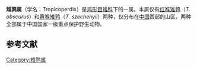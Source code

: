 {{Automatic Taxobox
| taxon = Tetraophasis
| image = Tetraophasis obscurus.jpg
| image_caption = [[红喉雉鹑|红喉雉鹑]]（''Tetraophasis obscurus''）
| authority = [[丹尼尔·吉劳德·埃利奥特|Elliot]]，1871
}}
'''雉鹑属'''（学名：Tropicoperdix）是[[鸡形目|鸡形目]][[雉科|雉科]]下的一属。本属仅有[[红喉雉鹑|红喉雉鹑]]（''T. obscurus''）和[[黄喉雉鹑|黄喉雉鹑]]（''T. szechenyii''）两种，仅分布在[[中国|中国]]西部的山区，两种全部属于中国国家一级重点保护野生动物。


==参考文献==
{{reflist}}
{{雞形目|P.}}
{{Taxonbar|from=Q953318}}
{{Galliformes-stub}}

[[Category:雉鹑属|Category:雉鹑属]]